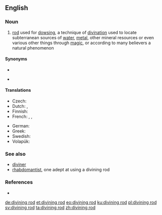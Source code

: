 ==English==
{{wikipedia}}

===Noun===
{{en-noun}}

# [[rod]] used for [[dowsing]], a technique of [[divination]] used to locate subterranean sources of [[water]], [[metal]], other mineral resources or even various other things through [[magic]], or according to many believers a natural phenomenon

====Synonyms====
* {{l|en|dowsing rod}}
* {{l|en|virgula}} {{qualifier|obsolete}}

====Translations====
{{trans-top|rod used for dowsing}}
* Czech: {{t+|cs|virgule|f}}
* Dutch: {{t+|nl|wichelroede|f}}, {{t|nl|wichelstok|m}}
* Finnish: {{t+|fi|taikavarpu}}
* French: {{t+|fr|baguette de coudrier|f}}, {{t+|fr|baguette de sourcier|f}}, {{t|fr|baguette divinatoire|f}}
{{trans-mid}}
* German: {{t+|de|Wünschelrute|f}}
* Greek: {{t|el|ράβδος υδροσκόπου|f|sc=Grek}}
* Swedish: {{t+|sv|slagruta|c}}
* Volapük: {{t|vo|vaälatuigül}}
{{trans-bottom}}

===See also===
* [[diviner]]
* [[rhabdomantist]], one adept at using a divining rod

===References===
* {{R:Websters}}

[[de:divining rod]]
[[et:divining rod]]
[[eo:divining rod]]
[[ku:divining rod]]
[[pl:divining rod]]
[[sv:divining rod]]
[[ta:divining rod]]
[[zh:divining rod]]